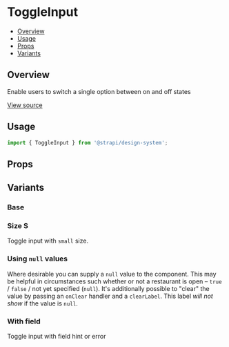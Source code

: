 

<Meta of={ToggleInputStories} />

# ToggleInput

- [Overview](#overview)
- [Usage](#usage)
- [Props](#props)
- [Variants](#variants)

## Overview

Enable users to switch a single option between on and off states

[View source](https://github.com/strapi/design-system/tree/main/packages/strapi-design-system/src/ToggleInput)

## Usage

```js
import { ToggleInput } from '@strapi/design-system';
```

<Canvas of={ToggleInputStories.Base} />

## Props

<ArgsTable of={ToggleInput} />

## Variants

### Base

<Canvas of={ToggleInputStories.Base} />

### Size S

Toggle input with `small` size.

<Canvas of={ToggleInputStories.SizeS} />

### Using `null` values

Where desirable you can supply a `null` value to the component. This may be helpful in
circumstances such whether or not a restaurant is open – `true` / `false` / not yet specified (`null`).
It's additionally possible to "clear" the value by passing an `onClear` handler and a `clearLabel`.
This label _will not show_ if the value is `null`.

<Canvas of={ToggleInputStories.Nullish} />

### With field

Toggle input with field hint or error

<Canvas of={ToggleInputStories.WithField} />
